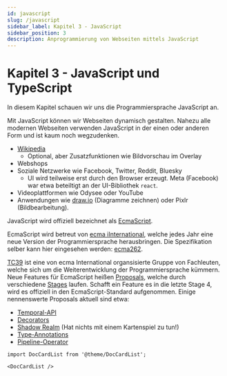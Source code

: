 ```yaml
---
id: javascript
slug: /javascript
sidebar_label: Kapitel 3 - JavaScript
sidebar_position: 3
description: Anprogrammierung von Webseiten mittels JavaScript
---
```


# Kapitel 3 - JavaScript und TypeScript

In diesem Kapitel schauen wir uns die Programmiersprache JavaScript an.

Mit JavaScript können wir Webseiten dynamisch gestalten. Nahezu alle modernen
Webseiten verwenden JavaScript in der einen oder anderen Form und ist kaum
noch wegzudenken.

- [Wikipedia](https://www.wikipedia.org/)
  - Optional, aber Zusatzfunktionen wie Bildvorschau im Overlay
- Webshops
- Soziale Netzwerke wie Facebook, Twitter, Reddit, Bluesky
  - UI wird teilweise erst durch den Browser erzeugt. Meta (Facebook) war etwa
    beteiltigt an der UI-Bibliothek  `react`.
- Videoplattformen wie Odysee oder YouTube
- Anwendungen wie [draw.io](https://app.diagrams.net/) (Diagramme zeichnen)
  oder Pixlr (Bildbearbeitung).

JavaScript wird offiziell bezeichnet als [EcmaScript](https://github.com/getify/You-Dont-Know-JS/blob/2nd-ed/get-started/ch1.md).

EcmaScript wird betreut von [ecma iInternational](https://ecma-international.org/history/),
welche jedes Jahr eine neue Version der Programmiersprache herausbringen. Die
Spezifikation selber kann hier eingesehen werden: [ecma262](https://tc39.es/ecma262/).

[TC39](https://tc39.es/) ist eine von ecma International organsisierte Gruppe
von Fachleuten, welche sich um die Weiterentwicklung der Programmiersprache
kümmern. Neue Features für EcmaScript heißen [Proposals](https://github.com/tc39/proposals),
welche durch verschiedene [Stages](https://tc39.es/process-document/) laufen. Schafft
ein Feature es in die letzte Stage 4, wird es offiziell in den EcmaScript-Standard
aufgenommen. Einige nennenswerte Proposals aktuell sind etwa:

- [Temporal-API](https://github.com/tc39/proposal-temporal)
- [Decorators](https://github.com/tc39/proposal-decorators)
- [Shadow Realm](https://github.com/tc39/proposal-shadowrealm) (Hat nichts mit einem Kartenspiel zu tun!)
- [Type-Annotations](https://github.com/tc39/proposal-type-annotations)
- [Pipeline-Operator](https://github.com/tc39/proposal-pipeline-operator)

```mdx-code-block
import DocCardList from '@theme/DocCardList';

<DocCardList />
```

